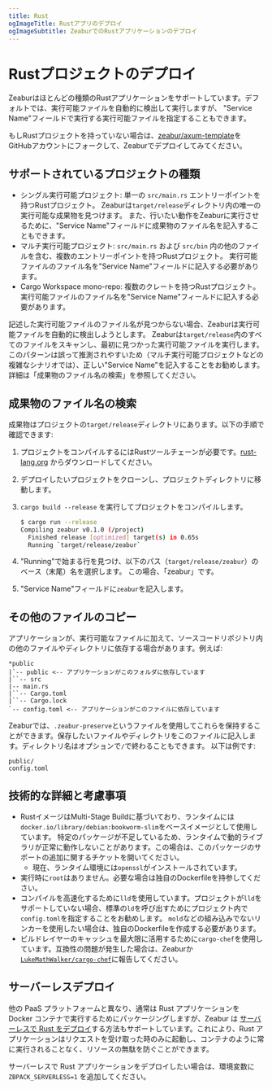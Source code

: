 ```yaml
---
title: Rust
ogImageTitle: Rustアプリのデプロイ
ogImageSubtitle: ZeaburでのRustアプリケーションのデプロイ
---
```


# Rustプロジェクトのデプロイ

Zeaburはほとんどの種類のRustアプリケーションをサポートしています。デフォルトでは、実行可能ファイルを自動的に検出して実行しますが、
"Service Name"フィールドで実行する実行可能ファイルを指定することもできます。

もしRustプロジェクトを持っていない場合は、[zeabur/axum-template](https://github.com/zeabur/axum-template)をGitHubアカウントにフォークして、Zeaburでデプロイしてみてください。

## サポートされているプロジェクトの種類

- シングル実行可能プロジェクト: 単一の `src/main.rs` エントリーポイントを持つRustプロジェクト。
  Zeaburは`target/release`ディレクトリ内の唯一の実行可能な成果物を見つけます。
  また、行いたい動作をZeaburに実行させるために、"Service Name"フィールドに成果物のファイル名を記入することもできます。
- マルチ実行可能プロジェクト: `src/main.rs` および `src/bin` 内の他のファイルを含む、複数のエントリーポイントを持つRustプロジェクト。
  実行可能ファイルのファイル名を"Service Name"フィールドに記入する必要があります。
- Cargo Workspace mono-repo: 複数のクレートを持つRustプロジェクト。
  実行可能ファイルのファイル名を"Service Name"フィールドに記入する必要があります。

記述した実行可能ファイルのファイル名が見つからない場合、Zeaburは実行可能ファイルを自動的に検出しようとします。
Zeaburは`target/release`内のすべてのファイルをスキャンし、最初に見つかった実行可能ファイルを実行します。
このパターンは誤って推測されやすいため（マルチ実行可能プロジェクトなどの複雑なシナリオでは）、正しい"Service Name"を記入することをお勧めします。
詳細は「成果物のファイル名の検索」を参照してください。

## 成果物のファイル名の検索

成果物はプロジェクトの`target/release`ディレクトリにあります。以下の手順で確認できます:

1. プロジェクトをコンパイルするにはRustツールチェーンが必要です。[rust-lang.org](https://www.rust-lang.org) からダウンロードしてください。
2. デプロイしたいプロジェクトをクローンし、プロジェクトディレクトリに移動します。
3. `cargo build --release` を実行してプロジェクトをコンパイルします。

    ```bash
    $ cargo run --release
    Compiling zeabur v0.1.0 (/project)
      Finished release [optimized] target(s) in 0.65s
      Running `target/release/zeabur`
    ```

4. "Running"で始まる行を見つけ、以下のパス（`target/release/zeabur`）のベース（末尾）名を選択します。
   この場合、「zeabur」です。
5. "Service Name"フィールドに`zeabur`を記入します。

## その他のファイルのコピー

アプリケーションが、実行可能なファイルに加えて、ソースコードリポジトリ内の他のファイルやディレクトリに依存する場合があります。例えば:

```plain
*public
|`-- public <-- アプリケーションがこのフォルダに依存しています
|``-- src
|-- main.rs
|``-- Cargo.toml
|``-- Cargo.lock
`-- config.toml <-- アプリケーションがこのファイルに依存しています
```

Zeaburでは、`.zeabur-preserve`というファイルを使用してこれらを保持することができます。保存したいファイルやディレクトリをこのファイルに記入します。ディレクトリ名はオプションで`/`で終わることもできます。
以下は例です:

```plain
public/
config.toml
```

## 技術的な詳細と考慮事項

- RustイメージはMulti-Stage Buildに基づいており、ランタイムには`docker.io/library/debian:bookworm-slim`をベースイメージとして使用しています。
  特定のパッケージが不足しているため、ランタイムで動的ライブラリが正常に動作しないことがあります。この場合は、このパッケージのサポートの追加に関するチケットを開いてください。
  - 現在、ランタイム環境には`openssl`がインストールされています。
- 実行時に`root`はありません。必要な場合は独自のDockerfileを持参してください。
- コンパイルを高速化するために`lld`を使用しています。プロジェクトが`lld`をサポートしていない場合、標準の`ld`を呼び出すためにプロジェクト内で`config.toml`を指定することをお勧めします。
  `mold`などの組み込みでないリンカーを使用したい場合は、独自のDockerfileを作成する必要があります。
- ビルドレイヤーのキャッシュを最大限に活用するために`cargo-chef`を使用しています。互換性の問題が発生した場合は、Zeaburか[`LukeMathWalker/cargo-chef`](https://github.com/LukeMathWalker/cargo-chef)に報告してください。

## サーバーレスデプロイ

他の PaaS プラットフォームと異なり、通常は Rust アプリケーションを Docker コンテナで実行するためにパッケージングしますが、Zeabur は
[サーバーレスで Rust をデプロイ](../deploy/serverless)する方法もサポートしています。これにより、Rust アプリケーションはリクエストを受け取った時のみに起動し、コンテナのように常に実行されることなく、リソースの無駄を防ぐことができます。

サーバーレスで Rust アプリケーションをデプロイしたい場合は、環境変数に `ZBPACK_SERVERLESS=1` を追加してください。
